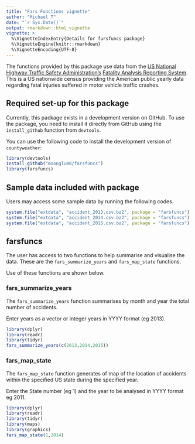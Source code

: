 ```yaml
---
title: "Fars Functions vignette"
author: "Michael T"
date: "`r Sys.Date()`"
output: rmarkdown::html_vignette
vignette: >
  %\VignetteIndexEntry{Details for fursfuncs package}
  %\VignetteEngine{knitr::rmarkdown}
  %\VignetteEncoding{UTF-8}
---
```


The functions provided by this package use data from the [US National Highway Traffic Safety Administration's](https://www.nhtsa.gov/) [Fatality Analysis Reporting System](https://www.nhtsa.gov/research-data/fatality-analysis-reporting-system-fars). This is a US nationwide census providing the American public yearly data regarding fatal injuries suffered in motor vehicle traffic crashes.


## Required set-up for this package

Currently, this package exists in a development version on GitHub. To use the package, you need to install it directly from GitHub using the `install_github` function from `devtools`. 

You can use the following code to install the development version of `countyweather`: 

```r
library(devtools)
install_github("moonglum8/farsfuncs")
library(farsfuncs)
```
## Sample data included with package

Users may access some sample data by running the following codes.

```r
system.file("extdata", "accident_2013.csv.bz2", package = "farsfuncs")
system.file("extdata", "accident_2014.csv.bz2", package = "farsfuncs")
system.file("extdata", "accident_2015.csv.bz2", package = "farsfuncs")
```

## farsfuncs

The user has access to two functions to help summarise and visualise the data. These are the `fars_summarize_years` and `fars_map_state` functions.

Use of these functions are shown below.

### fars_summarize_years

The `fars_summarize_years` function summarises by month and year the total number of accidents.

Enter years as a vector or integer years in YYYY format (eg 2013).

```r
library(dplyr)
library(readr)
library(tidyr)
fars_summarize_years(c(2013,2014,2015))
```
### fars_map_state

The `fars_map_state` function generates of map of the location of accidents within the specified US state during the specified year.

Enter the State number (eg 1) and the year to be analysed in YYYY format eg 2011.

```r
library(dplyr)
library(readr)
library(tidyr)
library(maps)
library(graphics)
fars_map_state(1,2014)
```

